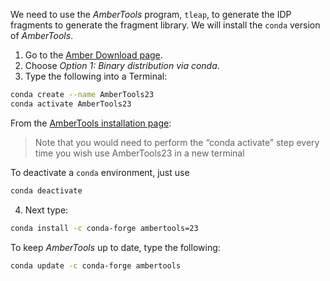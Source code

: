 
We need to use the *AmberTools* program, `tleap`, to generate the IDP fragments to generate the fragment library. We will install the `conda` version of *AmberTools*.

1.  Go to the [Amber Download page](https://ambermd.org/GetAmber.php).
2.  Choose *Option 1: Binary distribution via conda*.
3.  Type the following into a Terminal:

``` .bash
conda create --name AmberTools23
conda activate AmberTools23
```

::: callout-note
From the [AmberTools installation page](https://ambermd.org/GetAmber.php):

> Note that you would need to perform the "conda activate" step every time you wish use AmberTools23 in a new terminal

To deactivate a `conda` environment, just use

``` .bash
conda deactivate
```
:::

4.  Next type:

``` .bash
conda install -c conda-forge ambertools=23
```

::: callout-note
To keep *AmberTools* up to date, type the following:

``` .bash
conda update -c conda-forge ambertools
```
:::
